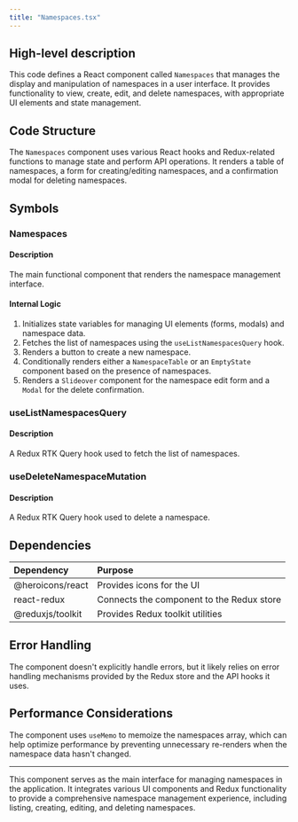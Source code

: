 ```yaml
---
title: "Namespaces.tsx"
---
```


## High-level description
This code defines a React component called `Namespaces` that manages the display and manipulation of namespaces in a user interface. It provides functionality to view, create, edit, and delete namespaces, with appropriate UI elements and state management.

## Code Structure
The `Namespaces` component uses various React hooks and Redux-related functions to manage state and perform API operations. It renders a table of namespaces, a form for creating/editing namespaces, and a confirmation modal for deleting namespaces.

## Symbols

### Namespaces
#### Description
The main functional component that renders the namespace management interface.

#### Internal Logic
1. Initializes state variables for managing UI elements (forms, modals) and namespace data.
2. Fetches the list of namespaces using the `useListNamespacesQuery` hook.
3. Renders a button to create a new namespace.
4. Conditionally renders either a `NamespaceTable` or an `EmptyState` component based on the presence of namespaces.
5. Renders a `Slideover` component for the namespace edit form and a `Modal` for the delete confirmation.

### useListNamespacesQuery
#### Description
A Redux RTK Query hook used to fetch the list of namespaces.

### useDeleteNamespaceMutation
#### Description
A Redux RTK Query hook used to delete a namespace.

## Dependencies
| Dependency | Purpose |
|:-----------|:--------|
| @heroicons/react | Provides icons for the UI |
| react-redux | Connects the component to the Redux store |
| @reduxjs/toolkit | Provides Redux toolkit utilities |

## Error Handling
The component doesn't explicitly handle errors, but it likely relies on error handling mechanisms provided by the Redux store and the API hooks it uses.

## Performance Considerations
The component uses `useMemo` to memoize the namespaces array, which can help optimize performance by preventing unnecessary re-renders when the namespace data hasn't changed.

---

This component serves as the main interface for managing namespaces in the application. It integrates various UI components and Redux functionality to provide a comprehensive namespace management experience, including listing, creating, editing, and deleting namespaces.